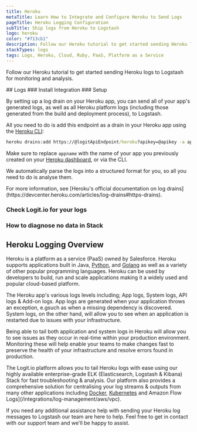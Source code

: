 ```yaml
---
title: Heroku
metaTitle: Learn How to Integrate and Configure Heroku to Send Logs
pageTitle: Heroku Logging Configuration
subTitle: Ship logs from Heroku to Logstash
logo: heroku
color: "#713cb1"
description: Follow our Heroku tutorial to get started sending Heroku logs to Logstash for monitoring and analysis.
stackTypes: logs
tags: Logs, Heroku, Cloud, Ruby, PaaS, Platform as a Service
---
```


Follow our Heroku tutorial to get started sending Heroku logs to Logstash for monitoring and analysis.

<Steps>
  ## Logs
  ### Install Integration
  <InstallIntegration/>
  ### Setup

  By setting up a log drain on your Heroku app, you can send all of your app's generated logs, 
  as well as all Heroku platform logs (including those generated from the build and deployment process), to Logstash.

  All you need to do is add this endpoint as a drain in your Heroku app 
  using the [Heroku CLI](https://devcenter.heroku.com/articles/heroku-cli#download-and-install):
  
  ```cmd copy
  heroku drains:add https://@logitApiEndpoint/heroku?apikey=@apikey -a appname
  ```
  
  Make sure to replace `appname` with the name of your app you previously 
  created on your [Heroku dashboard](https://dashboard.heroku.com/apps), or via the CLI.

  We automatically parse the logs into a structured format for you, so all you need to do is analyse them.
  
  <Callout type="info">
    For more information, see [Heroku's official documentation on log drains](https://devcenter.heroku.com/articles/log-drains#https-drains). 
  </Callout>

  ### Check Logit.io for your logs

  <LaunchStack utmMedium="logs" utmCampaign="heroku" source="heroku" />

  ### How to diagnose no data in Stack

  <DiagnoseNoData />

</Steps>

## Heroku Logging Overview

Heroku is a platform as a service (PaaS) owned by Salesforce. Heroku supports 
applications built in Java, [Python](/integrations/log-management/languages-and-libraries/python), 
and [Golang](/integrations/log-management/languages-and-libraries/golang) as 
well as a variety of other popular programming languages. Heroku can be used by developers to build, 
run and scale applications making it a widely used and popular cloud-based platform.

The Heroku app's various logs levels including; App logs, System logs, API logs & Add-on logs. 
App logs are generated when your application throws an exception, e.gsuch as when a 
missing dependency is discovered. System logs, on the other hand, will allow you to 
see when an application is restarted due to issues with your infrastructure.

Being able to tail both application and system logs in Heroku will allow you to see 
issues as they occur in real-time within your production environment. Monitoring 
these will help enable your teams to make changes fast to preserve the health of 
your infrastructure and resolve errors found in production.

The Logit.io platform allows you to tail Heroku logs with ease using our highly 
available enterprise-grade ELK (Elasticsearch, Logstash & Kibana) Stack for fast 
troubleshooting & analysis. Our platform also provides a comprehensive solution 
for centralising your log streams & outputs from many other applications 
including [Docker](/integrations/log-management/containerisation/docker), [Kubernetes](/integrations/log-management/containerisation/kubernetes) and 
Amazon Flow Logs](/integrations/log-management/aws/vpc).

If you need any additional assistance help with sending your Heroku log messages 
to Logstash our team are here to help. Feel free to get in contact with our support 
team <IntercomButton text="via live chat" /> and we'll be happy to assist.